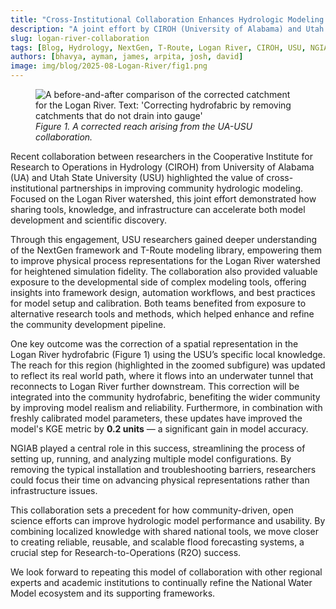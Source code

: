 ```yaml
---
title: "Cross-Institutional Collaboration Enhances Hydrologic Modeling in the Logan River Watershed"
description: "A joint effort by CIROH (University of Alabama) and Utah State University"
slug: logan-river-collaboration
tags: [Blog, Hydrology, NextGen, T-Route, Logan River, CIROH, USU, NGIAB]
authors: [bhavya, ayman, james, arpita, josh, david]
image: img/blog/2025-08-Logan-River/fig1.png
---
```



<figure style={{ textAlign: "center" }}>
  <img src={useBaseUrl("/img/blog/2025-08-Logan-River/fig1.png")} alt="A before-and-after comparison of the corrected catchment for the Logan River. Text: 'Correcting hydrofabric by removing catchments that do not drain into gauge'" style={{ maxWidth: "100%" }} />
  <figcaption><em>Figure 1. A corrected reach arising from the UA-USU collaboration.</em></figcaption>
</figure>


Recent collaboration between researchers in the Cooperative Institute for Research to Operations in Hydrology (CIROH) from University of Alabama (UA) and Utah State University (USU) highlighted the value of cross-institutional partnerships in improving community hydrologic modeling. Focused on the Logan River watershed, this joint effort demonstrated how sharing tools, knowledge, and infrastructure can accelerate both model development and scientific discovery.

Through this engagement, USU researchers gained deeper understanding of the NextGen framework and T-Route modeling library, empowering them to improve physical process representations for the Logan River watershed for heightened simulation fidelity. The collaboration also provided valuable exposure to the developmental side of complex modeling tools, offering insights into framework design, automation workflows, and best practices for model setup and calibration. Both teams benefited from exposure to alternative research tools and methods, which helped enhance and refine the community development pipeline.

<!-- truncate -->

One key outcome was the correction of a spatial representation in the Logan River hydrofabric (Figure 1) using the USU’s specific local knowledge. The reach for this region (highlighted in the zoomed subfigure) was updated to reflect its real world path, where it flows into an underwater tunnel that reconnects to Logan River further downstream. This correction will be integrated into the community hydrofabric, benefiting the wider community by improving model realism and reliability. Furthermore, in combination with freshly calibrated model parameters, these updates have improved the model's KGE metric by **0.2 units** — a significant gain in model accuracy.

NGIAB played a central role in this success, streamlining the process of setting up, running, and analyzing multiple model configurations. By removing the typical installation and troubleshooting barriers, researchers could focus their time on advancing physical representations rather than infrastructure issues.

This collaboration sets a precedent for how community-driven, open science efforts can improve hydrologic model performance and usability. By combining localized knowledge with shared national tools, we move closer to creating reliable, reusable, and scalable flood forecasting systems, a crucial step for Research-to-Operations (R2O) success.

We look forward to repeating this model of collaboration with other regional experts and academic institutions to continually refine the National Water Model ecosystem and its supporting frameworks.
